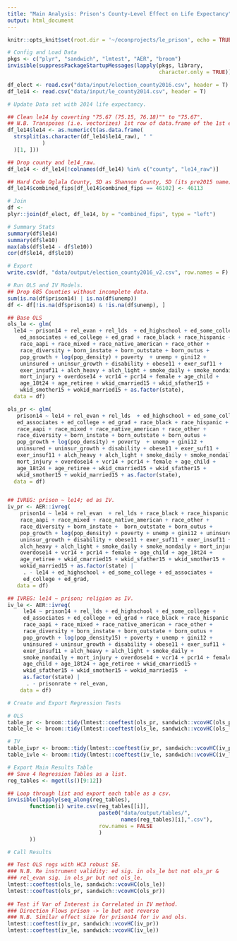 ```yaml
---
title: "Main Analysis: Prison's County-Level Effect on Life Expectancy"
output: html_document
---
```


```r
knitr::opts_knit$set(root.dir = '~/econprojects/le_prison', echo = TRUE)
```

```r
# Config and Load Data
pkgs <- c("plyr", "sandwich", "lmtest", "AER", "broom")
invisible(suppressPackageStartupMessages(lapply(pkgs, library, 
                                                character.only = TRUE)))

df_elect <- read.csv("data/input/election_county2016.csv", header = T)
df_le14 <- read.csv("data/input/le_county2014.csv", header = T)
```

```r
# Update Data set with 2014 life expectancy.

## Clean le14 by coverting "75.67 (75.15, 76.18)"" to "75.67".
## N.B. Transposes (i.e. vectorizes) 1st row of data.frame of the 1st elements created from spliting le14_raw up by " ".
df_le14$le14 <- as.numeric(t(as.data.frame(
  strsplit(as.character(df_le14$le14_raw), " "
           )
  )[1, ]))

## Drop county and le14_raw.
df_le14 <- df_le14[!colnames(df_le14) %in% c("county", "le14_raw")]

## Hard Code Oglala County, SD as Shannon County, SD (its pre2015 name).
df_le14$combined_fips[df_le14$combined_fips == 46102] <- 46113

# Join
df <-
plyr::join(df_elect, df_le14, by = "combined_fips", type = "left")

# Summary Stats
summary(df$le14)
summary(df$le10)
max(abs(df$le14 - df$le10))
cor(df$le14, df$le10)

# Export
write.csv(df, "data/output/election_county2016_v2.csv", row.names = F)
```


``` r
# Run OLS and IV Models.
## Drop 685 Counties without incomplete data.
sum(is.na(df$prison14) | is.na(df$unemp))
df <- df[!is.na(df$prison14) & !is.na(df$unemp), ]

## Base OLS
ols_le <- glm(
  le14 ~ prison14 + rel_evan + rel_lds  + ed_highschool + ed_some_college +
    ed_associates + ed_college + ed_grad + race_black + race_hispanic +
    race_aapi + race_mixed + race_native_american + race_other +
    race_diversity + born_instate + born_outstate + born_outus +
    pop_growth + log(pop_density) + poverty  + unemp + gini12 +
    uninsured + uninsur_growth + disability + obese11 + exer_suf11 +
    exer_insuf11 + alch_heavy + alch_light + smoke_daily + smoke_nondaily +
    mort_injury + overdose14 + vcr14 + pcr14 + female + age_child +
    age_18t24 + age_retiree + wkid_cmarried15 + wkid_sfather15 +
    wkid_smother15 + wokid_married15 + as.factor(state),
  data = df)

ols_pr <- glm(
   prison14 ~ le14 + rel_evan + rel_lds  + ed_highschool + ed_some_college +
   ed_associates + ed_college + ed_grad + race_black + race_hispanic +
   race_aapi + race_mixed + race_native_american + race_other +
   race_diversity + born_instate + born_outstate + born_outus +
   pop_growth + log(pop_density) + poverty  + unemp + gini12 +
   uninsured + uninsur_growth + disability + obese11 + exer_suf11 +
   exer_insuf11 + alch_heavy + alch_light + smoke_daily + smoke_nondaily +
   mort_injury + overdose14 + vcr14 + pcr14 + female + age_child +
   age_18t24 + age_retiree + wkid_cmarried15 + wkid_sfather15 +
   wkid_smother15 + wokid_married15 + as.factor(state),
  data = df)


## IVREG: prison ~ le14; ed as IV.
iv_pr <- AER::ivreg(
    prison14 ~ le14 + rel_evan  + rel_lds + race_black + race_hispanic + 
    race_aapi + race_mixed + race_native_american + race_other + 
    race_diversity + born_instate +  born_outstate + born_outus +
    pop_growth + log(pop_density) + poverty + unemp + gini12 + uninsured + 
    uninsur_growth + disability + obese11 + exer_suf11 + exer_insuf11 +
    alch_heavy + alch_light + smoke_daily + smoke_nondaily + mort_injury +
    overdose14 + vcr14 + pcr14 + female + age_child + age_18t24 +
    age_retiree + wkid_cmarried15 + wkid_sfather15 + wkid_smother15 +
    wokid_married15 + as.factor(state) | 
     . - le14 + ed_highschool + ed_some_college + ed_associates +
     ed_college + ed_grad,
   data = df)

## IVREG: le14 ~ prison; religion as IV.
iv_le <- AER::ivreg(
     le14 ~ prison14 + rel_lds + ed_highschool + ed_some_college +     
     ed_associates + ed_college + ed_grad + race_black + race_hispanic +
     race_aapi + race_mixed + race_native_american + race_other +
     race_diversity + born_instate + born_outstate + born_outus +
     pop_growth + log(pop_density15) + poverty + unemp + gini12 +
     uninsured + uninsur_growth + disability + obese11 + exer_suf11 +
     exer_insuf11 + alch_heavy + alch_light + smoke_daily +
     smoke_nondaily + mort_injury + overdose14 + vcr14 + pcr14 + female +
     age_child + age_18t24 + age_retiree + wkid_cmarried15 +
     wkid_sfather15 + wkid_smother15 + wokid_married15  +
     as.factor(state) |
      . - prisonrate + rel_evan,
    data = df)
```

``` r
# Create and Export Regression Tests

# OLS
table_pr <- broom::tidy(lmtest::coeftest(ols_pr, sandwich::vcovHC(ols_pr)))
table_le <- broom::tidy(lmtest::coeftest(ols_le, sandwich::vcovHC(ols_le)))

# IV 
table_ivpr <- broom::tidy(lmtest::coeftest(iv_pr, sandwich::vcovHC(iv_pr)))
table_ivle <- broom::tidy(lmtest::coeftest(iv_le, sandwich::vcovHC(iv_le)))

# Export Main Results Table
## Save 4 Regression Tables as a list.
reg_tables <- mget(ls()[9:12])

## Loop through list and export each table as a csv.
invisible(lapply(seq_along(reg_tables),
       function(i) write.csv(reg_tables[[i]], 
                             paste0("data/output/tables/", 
                                    names(reg_tables)[i],".csv"),
                             row.names = FALSE
                             )
       ))
```

``` r
# Call Results

## Test OLS regs with HC3 robust SE.
### N.B. Re instrument validity: ed sig. in ols_le but not ols_pr &
### rel_evan sig. in ols_pr but not ols_le.
lmtest::coeftest(ols_le, sandwich::vcovHC(ols_le))
lmtest::coeftest(ols_pr, sandwich::vcovHC(ols_pr))
                 
## Test if Var of Interest is Correlated in IV method.
### Direction Flows prison -> le but not reverse
### N.B. Similar effect size for prison14 for iv and ols.                 
lmtest::coeftest(iv_pr, sandwich::vcovHC(iv_pr))
lmtest::coeftest(iv_le, sandwich::vcovHC(iv_le))
```